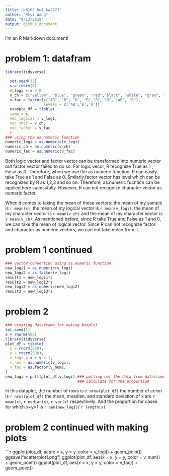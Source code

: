 ```yaml
---
title: "p8105_hw1_kw2873"
author: "Keyi Wang"
date: "9/13/2019"
output: github_document
---
```


I'm an R Markdown document! 

# problem 1: datafram

```r
library(tidyverse)
```

```r

  set.seed(12) 
  s = rnorm(8)
  v_logi = s > 0
  v_ch = c("yellow", "blue", "green", "red","black", "white", "gray", "purple")
  v_fac = factor(c("AB", "B", "O", "B","B", "O", "AB", "B"),
                 levels = c('AB','B','O'))
  example_df = tibble(
  samp = s,
  vec_logical = v_logi,
  vec_char = v_ch,
  vec_factor = v_fac
  )
### using the as.numeric function
numeric_logi = as.numeric(v_logi)
numeric_ch = as.numeric(v_ch)
numeric_fac = as.numeric(v_fac)
```
Both logic vector and factor vector can be transformed into numeric vector but factor vector failed to do so. 
For logic vecor, R recognize True as 1 , False as 0. Therefore, when we use the as.numeric function, R can easily 
take True as 1 and False as 0. Smilarly,factor vector has level which can be recognized by R as 1,2,3 and so on. 
Therefore, as.numeric fucntion can be applied here sucessfully. However, R can not recognize character vector as numeric factor.

When it comes to taking the  mean of these vectors: the mean of my sample is `r mean(s)`. the mean of my logical vector is `r mean(v_logi)`, the mean of my character vector is `r mean(v_ch)` and the mean of my character vector is `r mean(v_ch)`.
As mentioned before, since R take True and False as 1 and 0, we can take the mean of logical vector. 
Since R can not recognize factor and charactor as numeric vectors, we can not take mean from it. 

# **problem 1 continued**
```r
### vector convertion using as.numeric function
new_logi1 = as.numeric(v_logi)
new_logi2 = as.factor(v_logi)
result1 = new_logi1*s
result2 = new_logi2*s
new_logi3 = as.numeric(new_logi2)
result3 = new_logi3*s
```

# problem 2
```r
### creating dataframe for making boxplot
set.seed(1)
x = rnorm(500)
library(tidyverse)
plot_df = tibble(
  x = rnorm(500),
  y = rnorm(500),
  v_logi = x + y > 1,
  v_num = as.numeric(v_logi),
  v_fac = as.factor(v_num),
)
new_logi = pull(plot_df,v_logi) ### pulling out the data from dataframe in order to 
                                ### calculate for the proportion                                          
```
In this dataplot, the number of rows is `r nrow(plot_df)`
the number of colon is `r ncol(plot_df)` 
the mean, meadian, and standard deviation of x are
`r mean(x)`, `r median(x)`, `r var(x)` respectively.
And the proportion for cases for which x+y>1 is  `r sum(new_logi)`/ `r length(x)`

# problem 2 continued with making plots
```r
ggplot(plot_df, aes(x = x, y = y, color = v_logi)) + geom_point() 
ggsave("scatterplot1.png")
ggplot(plot_df, aes(x = x, y = y, color = v_num)) + geom_point()
ggplot(plot_df, aes(x = x, y = y, color = v_fac)) + geom_point()
 





